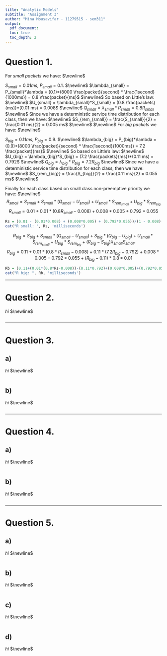 ```yaml
---
title: "Analytic Models"
subtitle: "Assignment 3"
author: "Mina Mousavifar - 11279515 - sem311"
output:
  pdf_document:
  toc: true
  toc_depth: 2
---
```


<h1>
Question 1.
</h1>
<p>
For *small packets* we have:
$\newline$

$S_{small} = 0.01ms$, $P_{small} = 0.1$.
$\newline$
$\lambda_{small} = P_{small}*\lambda = (0.1)*(8000 \frac{packet}{second} * \frac{1second}{1000ms}) = 0.8 \frac{packet}{ms}$
$\newline$
So based on Little's law:
$\newline$
$U_{small} = \lambda_{small}*S_{small} = (0.8 \frac{packets}{ms})*(0.01 ms) = 0.008$
$\newline$
$Q_{small} = \lambda_{small}*R_{small} = 0.8R_{small}$
$\newline$
Since we have a deterministic service time distribution for each class, then we have: 
$\newline$
$S_{rem_{small}} = \frac{S_{small}}{2} = \frac{0.01 ms}{2} = 0.005 ms$
$\newline$
$\newline$
For *big packets* we have:
$\newline$

$S_{big} = 0.11ms$, $P_{big} = 0.9$.
$\newline$
$\lambda_{big} = P_{big}*\lambda = (0.9)*(8000 \frac{packet}{second} * \frac{1second}{1000ms}) = 7.2 \frac{packet}{ms}$
$\newline$
So based on Little's law:
$\newline$
$U_{big} = \lambda_{big}*S_{big} = (7.2 \frac{packets}{ms})*(0.11 ms) = 0.792$
$\newline$
$Q_{big} = \lambda_{big}*R_{big} = 7.2R_{big}$
$\newline$
Since we have a deterministic service time distribution for each class, then we have: 
$\newline$
$S_{rem_{big}} = \frac{S_{big}}{2} = \frac{0.11 ms}{2} = 0.055 ms$
$\newline$

Finally for each class based on small class non-preemptive priority we have:
$\newline$
$$R_{small} = S_{small} + S_{small}*(Q_{small} - U_{small}) + U_{small}*S_{rem_{small}} + U_{big}*S_{rem_{big}}$$
$$R_{small} = 0.01 + 0.01*(0.8R_{small} - 0.008) + 0.008*0.005 + 0.792*0.055$$
</p>
```r
Rs = (0.01 - (0.01*0.008) + (0.008*0.005) + (0.792*0.055))/(1 - 0.008)
cat("R small: ", Rs, 'milliseconds')
```
<p>
$$R_{big} = S_{big} + S_{small}*(Q_{small} - U_{small}) + S_{big}*(Q_{big} - U_{big}) + U_{small}*S_{rem_{small}} + U_{big}*S_{rem_{big}} + (R_{big} - S_{big})\lambda_{small}S_{small}$$
$$R_{big} = 0.11 + 0.01*(0.8*R_{small} - 0.008) + 0.11*(7.2R_{big} - 0.792) + 0.008*0.005 + 0.792*0.055 + (R_{big} - 0.11)*0.8*0.01$$
</p>
```r
Rb = (0.11+(0.01*(0.8*Rs-0.008))-(0.11*0.792)+(0.008*0.005)+(0.792*0.055)-(0.11*0.8*0.01))/(1-0.8)
cat("R big: ", Rb, 'milliseconds')
```
***
<h1>
Question 2.
</h1>

<p>
$hi$
$\newline$
</p>
```r
```

***
<h1>
Question 3.
</h1>

<h2>
**a)**
</h2>
<p>
$hi$
$\newline$
</p>
```r
```

<h2>
**b)**
</h2>
<p>
$hi$
$\newline$
</p>
```r
```

***
<h1>
Question 4.
</h1>

<h2>
**a)**
</h2>
<p>
$hi$
$\newline$
</p>
```r
```

<h2>
**b)**
</h2>
<p>
$hi$
$\newline$
</p>
```r
```

***
<h1>
Question 5.
</h1>

<h2>
**a)**
</h2>

<p>
$hi$
$\newline$
</p>
```r
```

<h2>
**b)**
</h2>

<p>
$hi$
$\newline$
</p>
```r
```

<h2>
**c)**
</h2>

<p>
$hi$
$\newline$
</p>
```r
```

<h2>
**d)**
</h2>

<p>
$hi$
$\newline$
</p>
```r
```